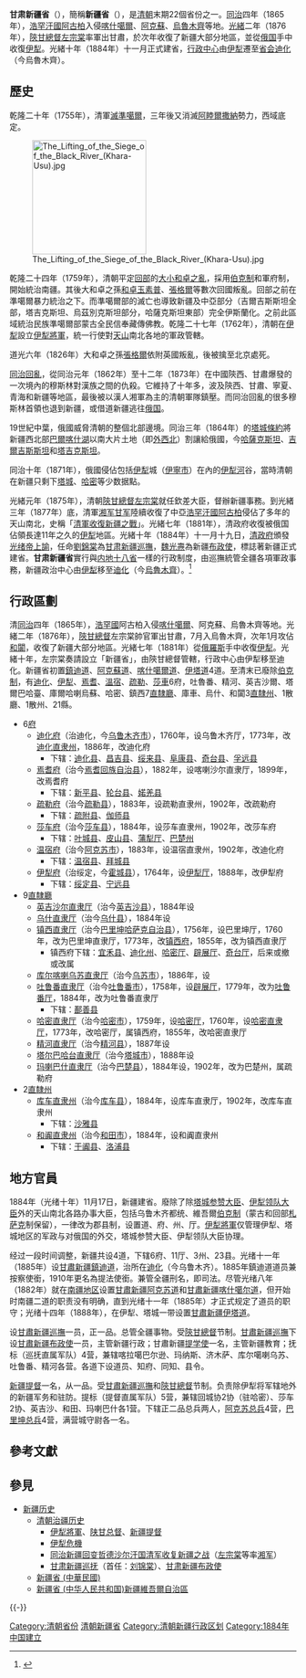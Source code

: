 {{Infobox Former Subdivision
|conventional_long_name = 甘肃新疆省
|common_name = 疆
|subdivision = [[省_(清朝)|省]]
|nation = {{QING}}
|year_start = 1884年
|event_start = 
|date_start = 
|year_end = 1912年
|event_end = 
|date_end = 
|p1 = 清朝治疆历史
|flag_p1 = Flag_of_the_Qing_Dynasty_(1862-1889).svg
|s1 = 新疆省 (中華民國)
|flag_s1 = Flag_of_the_Republic_of_China_(1912-1928).svg
|image_flag = Flag_of_the_Qing_Dynasty_(1889-1912).svg
|image_coat = 
|image_map = Qing Dynasty Xinjiang map 1911.svg
|image_map_caption =  1911年
|capital = [[迪化府|迪化府]][[迪化县|迪化县]]
|common_languages =
|stat_year1 = 
|stat_area1 = 
|stat_pop1 = 
}}
{{Contains Manchu text}}
'''甘肃新疆省'''（{{lang-mnc|ᡬᠠᠨᠰᡠ<br>ᡳᠴᡝ<br>ᠵᡝᠴᡝᠨ<br>ᡤᠣᠯᠣ|v=G'ansu Ice Jecen Golo}}），簡稱'''新疆省'''（{{lang-mnc|ᡳᠴᡝ<br>ᠵᡝᠴᡝᠨ<br>ᡤᠣᠯᠣ|v=Ice Jecen Golo}}），是[[清朝|清朝]]末期22個省份之一。[[同治|同治]]四年（1865年），[[浩罕汗國|浩罕汗國]][[阿古柏|阿古柏]]入侵[[喀什噶爾|喀什噶爾]]、[[阿克蘇|阿克蘇]]、[[烏魯木齊|烏魯木齊]]等地。[[光緒|光緒]]二年（1876年），[[陝甘總督|陝甘總督]][[左宗棠|左宗棠]]率軍出甘肅，於次年收復了新疆大部分地區，並從[[俄罗斯帝国|俄国]]手中收復[[伊犁|伊犁]]。光緒十年（1884年）十一月正式建省，[[行政中心|行政中心]]由[[伊犁|伊犁]]遷至[[首府|省会]][[迪化|迪化]]（今烏魯木齊）。

== 歷史 ==
{{中國歷史上的新疆}}

乾隆二十年（1755年），清軍[[準噶爾之役|滅準噶爾]]，三年後又消滅[[阿睦爾撒納|阿睦爾撒納]]勢力，西域底定。

[[File:The_Lifting_of_the_Siege_of_the_Black_River_(Khara-Usu).jpg|200px]]

乾隆二十四年（1759年），清朝平定[[回部|回部]]的[[大小和卓之亂|大小和卓之亂]]，採用[[伯克制|伯克制]]和軍府制，開始統治南疆。其後大和卓之孫[[和卓玉素普|和卓玉素普]]、[[張格爾|張格爾]]等數次回國叛亂。回部之前在準噶爾暴力統治之下。而準噶爾部的滅亡也導致新疆及中亞部分（吉爾吉斯斯坦全部，塔吉克斯坦、烏茲別克斯坦部分，哈薩克斯坦東部）完全伊斯蘭化。之前此區域統治民族準噶爾部蒙古全民信奉藏傳佛教。乾隆二十七年（1762年），清朝在[[伊犁|伊犁]]設立[[伊犁將軍|伊犁將軍]]，統一行使對[[天山|天山]]南北各地的軍政管轄。

道光六年（1826年）大和卓之孫[[張格爾|張格爾]]依附英國叛亂，後被擒至北京處死。

[[同治回亂|同治回亂]]，從同治元年（1862年）至十二年（1873年）在中國陝西、甘肅爆發的一次境內的穆斯林對漢族之間的仇殺。它維持了十年多，波及陝西、甘肅、寧夏、青海和新疆等地區，最後被以漢人湘軍為主的清朝軍隊鎮壓。而同治回亂的很多穆斯林首領也退到新疆，或借道新疆逃往[[俄罗斯帝国|俄国]]。

19世紀中葉，俄國威脅清朝的整個北部邊境。同治三年（1864年）的[[塔城條約|塔城條約]]將新疆西北部[[巴爾喀什湖|巴爾喀什湖]]以南大片土地（即[[外西北|外西北]]）割讓給俄國，今[[哈薩克斯坦|哈薩克斯坦]]、[[吉爾吉斯斯坦|吉爾吉斯斯坦]]和[[塔吉克斯坦|塔吉克斯坦]]。

同治十年（1871年），俄國侵佔包括[[伊犁|伊犁]]城（[[伊寧市|伊寧市]]）在內的[[伊犁河|伊犁河]]谷，當時清朝在新疆只剩下[[塔城|塔城]]、[[哈密|哈密]]等少数据點。

光緒元年（1875年），清朝[[陝甘總督|陝甘總督]][[左宗棠|左宗棠]]就任欽差大臣，督辦新疆事務。到光緒三年（1877年）底，清軍[[湘军|湘军]][[甘军|甘军]]陸續收復了中亞[[浩罕汗國|浩罕汗國]][[阿古柏|阿古柏]]侵佔了多年的天山南北，史稱「[[清軍收復新疆之戰|清軍收復新疆之戰]]」。光緒七年（1881年），清政府收復被俄国佔領長達11年之久的[[伊犁|伊犁]]地區。光緒十年（1884年）十一月十九日，[[清政府|清政府]]頒發[[光绪帝|光绪帝]][[上諭|上諭]]，任命[[劉錦棠|劉錦棠]]為[[甘肃新疆巡撫|甘肃新疆巡撫]]，[[魏光燾|魏光燾]]為新疆[[布政使|布政使]]，標誌著新疆正式建省。'''甘肃新疆省'''實行與[[内地十八省|内地十八省]]一樣的行政制度，由巡撫統管全疆各項軍政事務，新疆政治中心由[[伊犁|伊犁]]移至[[迪化|迪化]]（今[[烏魯木齊|烏魯木齊]]）。<ref>{{cite web |url = http://wen.org.cn/modules/article/view.article.php/1219/c18 |title = 清末新疆建省研究綜述 |author =  |language = zh-hans |access-date = 2013-06-16 |archive-url = https://web.archive.org/web/20131104122339/http://wen.org.cn/modules/article/view.article.php/1219/c18 |archive-date = 2013-11-04 |dead-url = yes }}</ref>

==行政區劃==
清[[同治|同治]]四年（1865年），[[浩罕國|浩罕國]]阿古柏入侵[[喀什噶爾|喀什噶爾]]、阿克蘇、烏魯木齊等地。光緒二年（1876年），[[陝甘總督|陝甘總督]]左宗棠帥官軍出甘肅，7月入烏魯木齊，次年1月攻佔[[和闐|和闐]]，收復了新疆大部分地區。光緒七年（1881年）從[[俄羅斯|俄羅斯]]手中收復[[伊犁|伊犁]]。光緒十年，左宗棠奏請設立「新疆省」，由陝甘總督管轄，行政中心由伊犁移至迪化。新疆省初置[[鎮迪道|鎮迪道]]、[[阿克蘇道|阿克蘇道]]、[[喀什噶爾道|喀什噶爾道]]、[[伊塔道|伊塔道]]4道。至清末已廢除[[伯克制|伯克制]]，有[[迪化直隸州|迪化]]、[[伊犁|伊犁]]、[[焉耆|焉耆]]、[[溫宿|溫宿]]、[[疏勒|疏勒]]、[[莎車|莎車]]6府，吐魯番、精河、英吉沙爾、塔爾巴哈臺、庫爾哈喇烏蘇、哈密、鎮西7[[直隸廳|直隸廳]]、庫車、烏什、和闐3[[直隸州|直隸州]]、1散廳、1散州、21縣。

* 6[[府_(行政区划)|府]]
**[[迪化府|迪化府]]（治迪化，今[[乌鲁木齐市|乌鲁木齐市]]），1760年，设乌鲁木齐厅，1773年，改[[迪化直隶州|迪化直隶州]]，1886年，改迪化府
***下辖：[[迪化县|迪化县]]、[[昌吉县|昌吉县]]、[[绥来县|绥来县]]、[[阜康县|阜康县]]、[[奇台县|奇台县]]、[[孚远县|孚远县]]
**[[焉耆府|焉耆府]]（治今[[焉耆回族自治县|焉耆回族自治县]]），1882年，设喀喇沙尔直隶厅，1899年，改焉耆府
***下辖：[[新平县_(清朝)|新平县]]、[[轮台县|轮台县]]、[[婼羌县|婼羌县]]
**[[疏勒府|疏勒府]]（治今[[疏勒县|疏勒县]]），1883年，设疏勒直隶州，1902年，改疏勒府
***下辖：[[疏附县|疏附县]]、[[伽师县|伽师县]]
**[[莎车府|莎车府]]（治今[[莎车县|莎车县]]），1884年，设莎车直隶州，1902年，改莎车府
***下辖：[[叶城县|叶城县]]、[[皮山县|皮山县]]、[[蒲犁厅|蒲犁厅]]、[[巴楚州|巴楚州]]
**[[温宿府|温宿府]]（治今[[阿克苏市|阿克苏市]]），1883年，设温宿直隶州，1902年，改迪化府
***下辖：[[温宿县|温宿县]]、[[拜城县|拜城县]]
**[[伊犁府|伊犁府]]（治绥定，今[[霍城县|霍城县]]），1764年，设[[伊犁厅|伊犁厅]]，1888年，改伊犁府
***下辖：[[绥定县|绥定县]]、[[伊宁县|宁远县]]
* 9[[直隸廳|直隸廳]]
**[[英吉沙尔直隶厅|英吉沙尔直隶厅]]（治今[[英吉沙县|英吉沙县]]），1884年设
**[[乌什直隶厅|乌什直隶厅]]（治今[[乌什县|乌什县]]），1884年设
**[[镇西直隶厅|镇西直隶厅]]（治今[[巴里坤哈萨克自治县|巴里坤哈萨克自治县]]），1756年，设巴里坤厅，1760年，改为巴里坤直隶厅，1773年，改[[镇西府|镇西府]]，1855年，改为镇西直隶厅
***镇西府下辖：[[宜禾县|宜禾县]]、[[迪化州|迪化州]]、[[哈密厅|哈密厅]]、[[辟展厅|辟展厅]]、[[奇台县|奇台厅]]，后来或撤或改属
**[[库尔喀喇乌苏直隶厅|库尔喀喇乌苏直隶厅]]（治今[[乌苏市|乌苏市]]），1886年，设
**[[吐鲁番直隶厅|吐鲁番直隶厅]]（治今[[吐鲁番市|吐鲁番市]]），1758年，设[[辟展厅|辟展厅]]，1779年，改为[[吐鲁番厅|吐鲁番厅]]，1884年，改为吐鲁番直隶厅
***下辖：[[鄯善县|鄯善县]]
**[[哈密直隶厅|哈密直隶厅]]（治今[[哈密市|哈密市]]），1759年，设[[哈密厅|哈密厅]]，1760年，设[[哈密直隶厅|哈密直隶厅]]，1773年，改哈密厅，属镇西府，1855年，改哈密直隶厅
**[[精河直隶厅|精河直隶厅]]（治今[[精河县|精河县]]），1887年设
**[[塔尔巴哈台直隶厅|塔尔巴哈台直隶厅]]（治今[[塔城市|塔城市]]），1888年设
**[[玛喇巴什直隶厅|玛喇巴什直隶厅]]（治今[[巴楚县|巴楚县]]），1884年设，1902年，改为巴楚州，属疏勒府
* 2[[直隸州|直隸州]]
**[[库车直隶州|库车直隶州]]（治今[[库车县|库车县]]），1884年，设库车直隶厅，1902年，改库车直隶州
***下辖：[[沙雅县|沙雅县]]
**[[和阗直隶州|和阗直隶州]]（治今[[和田市|和田市]]），1884年，设和阗直隶州
***下辖：[[于阗县|于阗县]]、[[洛浦县|洛浦县]]

== 地方官員 ==
{{See also|陝甘總督|甘肅新疆巡撫|伊犁將軍|新疆提督|甘肅新疆布政使|甘肅新疆鎮迪道}}

1884年（光绪十年）11月17日，新疆建省。廢除了除[[塔城参赞大臣|塔城参赞大臣]]、[[伊犁领队大臣|伊犁领队大臣]]外的天山南北各路办事大臣，包括乌鲁木齐都统、維吾爾[[伯克制|伯克制]]（蒙古和回部[[札萨克|札萨克]]制保留），一律改为郡县制，设置道、府、州、厅。[[伊犁將軍|伊犁將軍]]仅管理伊犁、塔城地区的军政与对俄国的外交，塔城参赞大臣、伊犁领队大臣协理。

经过一段时间调整，新疆共设4道，下辖6府、11厅、3州、23县。光绪十一年（1885年）设[[甘肅新疆鎮迪道|甘肅新疆鎮迪道]]，治所在[[迪化|迪化]]（今乌鲁木齐）。1885年鎮迪道道员兼按察使銜，1910年更名為提法使銜。兼管全疆刑名，即司法。尽管光绪八年（1882年）就在[[南疆地区|南疆地区]]设置[[甘肅新疆阿克苏道|甘肅新疆阿克苏道]]和[[甘肅新疆喀什噶尔道|甘肅新疆喀什噶尔道]]，但开始时南疆二道的职责没有明确，直到光绪十一年（1885年）才正式规定了道员的职守；光绪十四年（1888年），在伊犁、塔城一带设置[[甘肅新疆伊塔道|甘肅新疆伊塔道]]。

设[[甘肅新疆巡撫|甘肅新疆巡撫]]一员，正一品。总管全疆事物。受[[陝甘總督|陝甘總督]]节制。[[甘肅新疆巡撫|甘肅新疆巡撫]]下设[[甘肅新疆布政使|甘肅新疆布政使]]一员，主管新疆行政；甘肅新疆[[提学使|提学使]]一名，主管新疆教育；抚标（巡抚直属军队）4营，兼辖喀拉噶巴尔逊、玛纳斯、济木萨、库尔噶喇乌苏、吐鲁番、精河各营。各道下设道员、知府、同知、县令。

[[新疆提督|新疆提督]]一名，从一品。受[[甘肅新疆巡撫|甘肅新疆巡撫]]和[[陝甘總督|陝甘總督]]节制。负责除伊犁将军辖地外的新疆军务和驻防。提标（提督直属军队）5营，兼辖回城协2协（驻哈密）、莎车2协、英吉沙、和田、玛喇巴什各1营。下辖正二品总兵两人，[[阿克苏总兵|阿克苏总兵]]4营，[[巴里坤总兵|巴里坤总兵]]4营，满营城守尉各一名。

== 參考文獻 ==
{{Reflist}}

== 參見 ==
{{Portal box|中国|新疆|历史}}
* [[新疆历史|新疆历史]]
** [[清朝治疆历史|清朝治疆历史]]
*** [[伊犁將軍|伊犁將軍]]、[[陕甘总督|陕甘总督]]、[[新疆提督|新疆提督]]
*** [[伊犁危機|伊犁危機]]
*** [[同治新疆回变|同治新疆回变]]{{to}}[[哲德沙尔汗国|哲德沙尔汗国]]{{to}}[[清军收复新疆之战|清军收复新疆之战]]（[[左宗棠|左宗棠]]等率[[湘军|湘军]]）
*** [[甘肃新疆巡抚|甘肃新疆巡抚]]（首任：[[刘锦棠|刘锦棠]]）、[[甘肃新疆等处承宣布政使司|甘肃新疆布政使]]
** [[新疆省_(中華民國)|新疆省 (中華民國)]]
** [[新疆省_(中华人民共和国)|新疆省 (中华人民共和国)]]{{to}}[[新疆維吾爾自治區|新疆維吾爾自治區]]

{{-}}
{{s-start}}
{{s-before|{{QING}}[[清朝治疆历史|西域新疆/甘肃新疆]]}}
{{s-title|{{QING}}甘肃新疆省}}
{{s-after|{{ROC-1912}}[[新疆省_(中華民國)|新疆省]]}}
{{s-end}}
{{清朝行政区划|nocat}}
{{清朝新疆省行政區劃|nocat}}
{{清代新疆}}
{{新疆行政長官}}

[[Category:清朝省份|Category:清朝省份]]
[[Category:清朝新疆省|]]
[[Category:清朝新疆行政区划|Category:清朝新疆行政区划]]
[[Category:1884年中国建立|Category:1884年中国建立]]